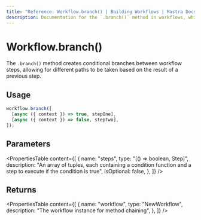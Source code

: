 ```yaml
---
title: "Reference: Workflow.branch() | Building Workflows | Mastra Docs"
description: Documentation for the `.branch()` method in workflows, which creates conditional branches between steps.
---
```


# Workflow.branch()

The `.branch()` method creates conditional branches between workflow steps, allowing for different paths to be taken based on the result of a previous step.

## Usage

```typescript
workflow.branch([
  [async ({ context }) => true, stepOne],
  [async ({ context }) => false, stepTwo],
]);
```

## Parameters

<PropertiesTable
  content={[
    {
      name: "steps",
      type: "[() => boolean, Step]",
      description: "An array of tuples, each containing a condition function and a step to execute if the condition is true",
      isOptional: false,
    },
  ]}
/>

## Returns

<PropertiesTable
  content={[
    {
      name: "workflow",
      type: "NewWorkflow",
      description: "The workflow instance for method chaining",
    },
  ]}
/>
